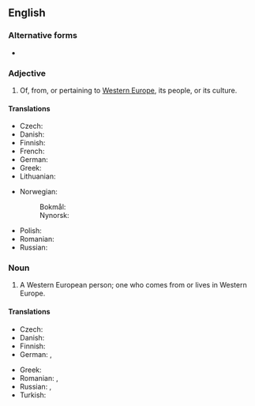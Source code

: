==English==

===Alternative forms===
* {{l|en|West European}}

===Adjective===
{{en-adj|-|head=[[western|Western]] [[European]]}}

# Of, from, or pertaining to [[Western Europe]], its people, or its culture.

====Translations====
{{trans-top|Western European}}
* Czech: {{t+|cs|západoevropský}}
* Danish: {{t+|da|vesteuropæisk}}
* Finnish: {{t|fi|länsieurooppalainen}}
* French: {{t+|fr|ouest-européen}}
* German: {{t+|de|westeuropäisch}}
* Greek: {{t+|el|δυτικοευρωπαϊκός|sc=Grek}}
* Lithuanian: {{t|lt|Vakarų Europietis}}
{{trans-mid}}
* Norwegian:
*: Bokmål: {{t|no|vesteuropeisk}}
*: Nynorsk: {{t|nn|vesteuropeisk}}
* Polish: {{t+|pl|zachodnioeuropejski}}
* Romanian: {{t|ro|vest-european}}
* Russian: {{t+|ru|западноевропе́йский}}
{{trans-bottom}}

===Noun===
{{en-noun|head=[[western|Western]] [[European]]}}

# A Western European person; one who comes from or lives in Western Europe.

====Translations====
{{trans-top|Western European person}}
* Czech: {{t|cs|Západoevropan|m}}
* Danish: {{t|da|vesteuropæer|c}}
* Finnish: {{t|fi|länsieurooppalainen}}
* German: {{t+|de|Westeuropäer|m}}, {{t+|de|Westeuropäerin|f}}
{{trans-mid}}
* Greek: {{t|el|δυτικοευρωπαίος|m|sc=Grek}}
* Romanian: {{t|ro|vest-european|m}}, {{t|ro|vest-europeană|f}}
* Russian: {{t+|ru|западноевропе́ец|m}}, {{t+|ru|западноевропе́йка|f}}
* Turkish: {{t|tr|Batı Avrupalı}}
{{trans-bottom}}